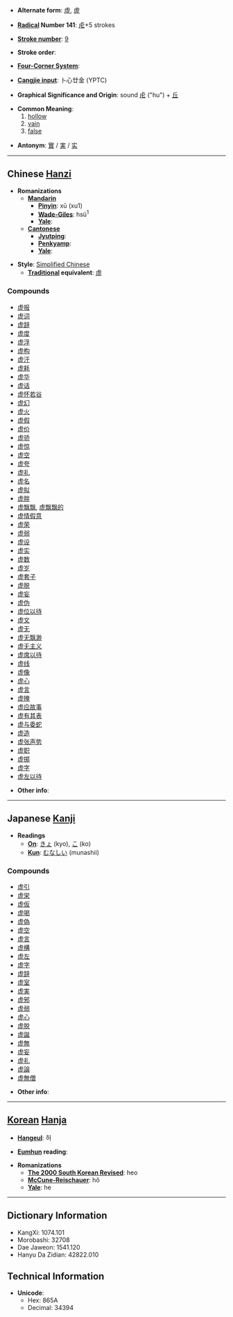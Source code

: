 * '''Alternate form''': [[虛]], [[虗]]

* '''[[Wiktionary:Chinese radical index| Radical]] Number 141''': [[Wiktionary:Chinese radical index 虍|虍]]+5 strokes

* '''[[Wiktionary:Chinese total strokes index|Stroke number]]''': [[Wiktionary:Chinese total strokes index 9|9]]

* '''Stroke order''': 

* '''[[Wiktionary:Chinese four corner index|Four-Corner System]]''': 

* '''[[Wiktionary:Chinese Cangjie index|Cangjie input]]''': 卜心廿金 (YPTC)

* '''Graphical Significance and Origin''':  sound [[虍]] ("hu") + [[丘]]

* '''Common Meaning''':
*# [[hollow]]
*# [[vain]]
*# [[false]]

* '''Antonym''': [[實]] / [[実]] / [[实]]

----

== Chinese [[Hanzi]] ==

* '''Romanizations'''
** '''[[Mandarin]]'''
*** '''[[Pinyin]]''': xū (xu1)
*** '''[[Wade-Giles]]''': hsü<sup>1</sup>
*** '''[[Yale]]''': 
** '''[[Cantonese]]'''
*** '''[[Jyutping]]''':
*** '''[[Penkyamp]]''': 
*** '''[[Yale]]''': 

* '''Style''': [[Simplified Chinese]] 
** '''[[Traditional Chinese|Traditional]] equivalent''': [[虛]]

===Compounds===
*[[虚报]]
*[[虚词]]
*[[虚辞]]
*[[虚度]]
*[[虚浮]]
*[[虚构]]
*[[虚汗]]
*[[虚耗]]
*[[虚华]]
*[[虚话]]
*[[虚怀若谷]]
*[[虚幻]]
*[[虚火]]
*[[虚假]]
*[[虚价]]
*[[虚骄]]
*[[虚惊]]
*[[虚空]]
*[[虚夸]]
*[[虚礼]]
*[[虚名]]
*[[虚拟]]
*[[虚胖]]
*[[虚飘飘]], [[虚飘飘的]]
*[[虚情假意]]
*[[虚荣]]
*[[虚弱]]
*[[虚设]]
*[[虚实]]
*[[虚数]]
*[[虚岁]]
*[[虚套子]]
*[[虚脱]]
*[[虚妄]]
*[[虚伪]]
*[[虚位以待]]
*[[虚文]]
*[[虚无]]
*[[虚无飘渺]]
*[[虚无主义]]
*[[虚席以待]]
*[[虚线]]
*[[虚像]]
*[[虚心]]
*[[虚言]]
*[[虚掩]]
*[[虚应故事]]
*[[虚有其表]]
*[[虚与委蛇]]
*[[虚造]]
*[[虚张声势]]
*[[虚职]]
*[[虚掷]]
*[[虚字]]
*[[虚左以待]]

* '''Other info''': 

----

== Japanese [[Kanji]] ==

* '''Readings'''
** '''[[On]]''': [[きょ]] (kyo), [[こ]] (ko)
** '''[[Kun]]''': [[むなしい]] (munashii)

===Compounds===
*[[虚引]]
*[[虚栄]]
*[[虚仮]]
*[[虚喝]]
*[[虚偽]]
*[[虚空]]
*[[虚言]]
*[[虚構]]
*[[虚左]]
*[[虚字]]
*[[虚辞]]
*[[虚室]]
*[[虚実]]
*[[虚邪]]
*[[虚弱]]
*[[虚心]]
*[[虚脱]]
*[[虚誕]]
*[[虚無]]
*[[虚妄]]
*[[虚礼]]
*[[虚論]]
*[[虚無僧]]

* '''Other info''':  

----

== [[Korean]] [[Hanja]] ==

* '''[[Hangeul]]''': 허

* '''[[Eumhun]] reading''': 

* '''Romanizations'''
** '''[[The 2000 South Korean Revised Romanization|The 2000 South Korean Revised]]''': heo
** '''[[McCune-Reischauer]]''': hŏ
** '''[[Yale]]''': he

----

== Dictionary Information ==

* KangXi: 1074.101
* Morobashi: 32708
* Dae Jaweon: 1541.120
* Hanyu Da Zidian: 42822.010

== Technical Information ==

* '''Unicode''':
** Hex: 865A
** Decimal: 34394